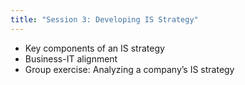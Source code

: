 ```yaml
---
title: "Session 3: Developing IS Strategy"
---
```


- Key components of an IS strategy
- Business-IT alignment
- Group exercise: Analyzing a company’s IS strategy

